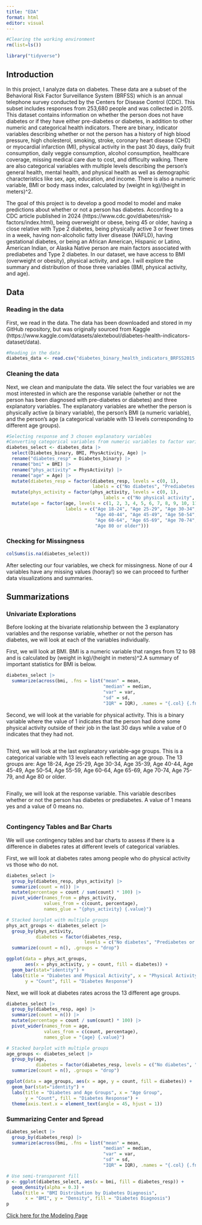 ```yaml
---
title: "EDA"
format: html
editor: visual
---
```


```r
#Clearing the working environment
rm(list=ls())
```

```r
library("tidyverse")
```

## Introduction

In this project, I analyze data on diabetes. These data are a subset of the Behavioral Risk Factor Surveillance System (BRFSS) which is an annual telephone survey conducted by the Centers for Disease Control (CDC). This subset includes responses from 253,680 people and was collected in 2015. This dataset contains information on whether the person does not have diabetes or if they have either pre-diabetes or diabetes, in addition to other numeric and categorical health indicators. There are binary, indicator variables describing whether or not the person has a history of high blood pressure, high cholesterol, smoking, stroke, coronary heart disease (CHD) or myocardial infarction (MI), physical activity in the past 30 days, daily fruit consumption, daily veggie consumption, alcohol consumption, healthcare coverage, missing medical care due to cost, and difficulty walking. There are also categorical variables with multiple levels describing the person's general health, mental health, and physical health as well as demographic characteristics like sex, age, education, and income. There is also a numeric variable, BMI or body mass index, calculated by (weight in kg)/(height in meters)\^2.

The goal of this project is to develop a good model to model and make predictions about whether or not a person has diabetes. According to a CDC article published in 2024 (https://www.cdc.gov/diabetes/risk-factors/index.html), being overweight or obese, being 45 or older, having a close relative with Type 2 diabetes, being physically active 3 or fewer times in a week, having non-alcoholic fatty liver disease (NAFLD), having gestational diabetes, or being an African American, Hispanic or Latino, American Indian, or Alaska Native person are main factors associated with prediabetes and Type 2 diabetes. In our dataset, we have access to BMI (overweight or obesity), physical activity, and age. I will explore the summary and distribution of those three variables (BMI, physical activity, and age).

## Data

### Reading in the data

First, we read in the data. The data has been downloaded and stored in my GitHub repository, but was originally sourced from Kaggle (https://www.kaggle.com/datasets/alexteboul/diabetes-health-indicators-dataset/data).

```r
#Reading in the data
diabetes_data <- read.csv("diabetes_binary_health_indicators_BRFSS2015.csv")
```

### Cleaning the data

Next, we clean and manipulate the data. We select the four variables we are most interested in which are the response variable (whether or not the person has been diagnosed with pre-diabetes or diabetes) and three explanatory variables. The explanatory variables are whether the person is physically active (a binary variable), the person's BMI (a numeric variable), and the person's age (a categorical variable with 13 levels corresponding to different age groups).

```r
#Selecting response and 3 chosen explanatory variables
#Converting categorical variables from numeric variables to factor variables
diabetes_select <- diabetes_data |>
  select(Diabetes_binary, BMI, PhysActivity, Age) |>
  rename("diabetes_resp" = Diabetes_binary) |>
  rename("bmi" = BMI) |>
  rename("phys_activity" = PhysActivity) |>
  rename("age" = Age) |>
  mutate(diabetes_resp = factor(diabetes_resp, levels = c(0, 1), 
                                labels = c("No diabetes", "Prediabetes or diabetes"))) |>
  mutate(phys_activity = factor(phys_activity, levels = c(0, 1), 
                                    labels = c("No physical activity", "Physical activity"))) |>
  mutate(age = factor(age, levels = c(1, 2, 3, 4, 5, 6, 7, 8, 9, 10, 11, 12, 13), 
                      labels = c("Age 18-24", "Age 25-29", "Age 30-34", "Age 35-39", 
                                 "Age 40-44", "Age 45-49", "Age 50-54", "Age 55-59",
                                 "Age 60-64", "Age 65-69", "Age 70-74", "Age 75-79", 
                                 "Age 80 or older")))
```

### Checking for Missingness

```r
colSums(is.na(diabetes_select))
```

After selecting our four variables, we check for missingness. None of our 4 variables have any missing values (hooray!) so we can proceed to further data visualizations and summaries.

## Summarizations

### Univariate Explorations

Before looking at the bivariate relationship between the 3 explanatory variables and the response variable, whether or not the person has diabetes, we will look at each of the variables individually.

First, we will look at BMI. BMI is a numeric variable that ranges from 12 to 98 and is calculated by (weight in kg)/(height in meters)\^2.A summary of important statistics for BMI is below.

```r
diabetes_select |>
  summarize(across(bmi, .fns = list("mean" = mean,
                                    "median" = median, 
                                    "var" = var,
                                    "sd" = sd,
                                    "IQR" = IQR), .names = "{.col} {.fn}"))
```

Second, we will look at the variable for physical activity. This is a binary variable where the value of 1 indicates that the person had done some physical activity outside of their job in the last 30 days while a value of 0 indicates that they had not.

```r

```

Third, we will look at the last explanatory variable--age groups. This is a categorical variable with 13 levels each reflecting an age group. The 13 groups are: Age 18-24, Age 25-29, Age 30-34, Age 35-39, Age 40-44, Age 45-49, Age 50-54, Age 55-59, Age 60-64, Age 65-69, Age 70-74, Age 75-79, and Age 80 or older.

```r

```

Finally, we will look at the response variable. This variable describes whether or not the person has diabetes or prediabetes. A value of 1 means yes and a value of 0 means no.

```r

```

### Contingency Tables and Bar Charts

We will use contingency tables and bar charts to assess if there is a difference in diabetes rates at different levels of categorical variables.

First, we will look at diabetes rates among people who do physical activity vs those who do not.

```r
diabetes_select |>
  group_by(diabetes_resp, phys_activity) |>
  summarize(count = n()) |>
  mutate(percentage = count / sum(count) * 100) |>
  pivot_wider(names_from = phys_activity,
              values_from = c(count, percentage),
              names_glue = "{phys_activity} {.value}")
```

```r
# Stacked barplot with multiple groups
phys_act_groups <- diabetes_select |>
  group_by(phys_activity, 
           diabetes = factor(diabetes_resp, 
                             levels = c("No diabetes", "Prediabetes or diabetes"))) |>
  summarize(count = n(), .groups = "drop")

ggplot(data = phys_act_groups, 
       aes(x = phys_activity, y = count, fill = diabetes)) +
  geom_bar(stat="identity") +
  labs(title = "Diabetes and Physical Activity", x = "Physical Activity", 
       y = "Count", fill = "Diabetes Response")
```

Next, we will look at diabetes rates across the 13 different age groups.

```r
diabetes_select |>
  group_by(diabetes_resp, age) |>
  summarize(count = n()) |>
  mutate(percentage = count / sum(count) * 100) |>
  pivot_wider(names_from = age,
              values_from = c(count, percentage),
              names_glue = "{age} {.value}")
```

```r
# Stacked barplot with multiple groups
age_groups <- diabetes_select |>
  group_by(age, 
           diabetes = factor(diabetes_resp, levels = c("No diabetes", "Prediabetes or diabetes"))) |>
  summarize(count = n(), .groups = "drop")

ggplot(data = age_groups, aes(x = age, y = count, fill = diabetes)) +
  geom_bar(stat="identity") +
  labs(title = "Diabetes and Age Groups", x = "Age Group", 
       y = "Count", fill = "Diabetes Response") +
  theme(axis.text.x = element_text(angle = 45, hjust = 1))
```

### Summarizing Center and Spread

```r
diabetes_select |>
  group_by(diabetes_resp) |>
  summarize(across(bmi, .fns = list("mean" = mean,
                                    "median" = median, 
                                    "var" = var,
                                    "sd" = sd,
                                    "IQR" = IQR), .names = "{.col} {.fn}"))
```

```r
# Use semi-transparent fill
p <- ggplot(diabetes_select, aes(x = bmi, fill = diabetes_resp)) +
  geom_density(alpha = 0.3) +
  labs(title = "BMI Distribution by Diabetes Diagnosis", 
       x = "BMI", y = "Density", fill = "Diabetes Diagnosis")
p
```

[Click here for the Modeling Page](Modeling.html)
